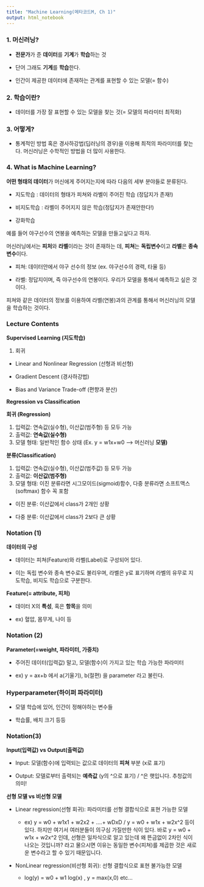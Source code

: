 ```yaml
---
title: "Machine Learning(메타코드M, Ch 1)"
output: html_notebook
---
```


### 1. 머신러닝?

-   **전문가**가 준 **데이터**를 **기계**가 **학습**하는 것

-   단어 그래도 **기계**를 **학습**한다.

-   인간이 제공한 데이터에 존재하는 관계를 표현할 수 있는 모델(= 함수)

### 2. 학습이란?

-   데이터를 가장 잘 표현할 수 있는 모델을 찾는 것(= 모델의 파라미터 최적화)

### 3. 어떻게?

-   통계적인 방법 혹은 경사하강법(딥러닝의 경우)을 이용해 최적의 파라미터를 찾는다. 머신러닝은 수학적인 방법을 더 많이 사용한다.

### 4. What is Machine Learning?

**어떤 형태의 데이터**가 머신에게 주어지는지에 따라 다음의 세부 분야들로 분류된다.

-   지도학습 : 데이터의 형태가 피쳐와 라벨이 주어진 학습 (정답지가 존재!)

-   비지도학습 : 라벨이 주어지지 않은 학습(정답지가 존재안한다!)

-   강화학습

예를 들어 야구선수의 연봉을 예측하는 모델을 만들고싶다고 하자.

머신러닝에서는 **피처**와 **라벨**이라는 것이 존재하는 데, **피쳐**는 **독립변수**이고 **라벨**은 **종속변수**이다.

-   피쳐: 데이터안에서 야구 선수의 정보 (ex. 야구선수의 경력, 타율 등)

-   라벨: 정답지이며, 즉 야구선수의 연봉이다. 우리가 모델을 통해서 예측하고 싶은 것이다.

피쳐와 같은 데이터의 정보를 이용하여 라벨(연봉)과의 관계를 통해서 머신러닝의 모델을 학습하는 것이다.

### Lecture Contents

**Supervised Learning (지도학습)**

1.  회귀

-   Linear and Nonlinear Regression (선형과 비선형)

-   Gradient Descent (경사하강법)

-   Bias and Variance Trade-off (편향과 분산)

**Regression vs Classification**

**회귀 (Regression)**

1.  입력값: 연속값(실수형), 이산값(범주형) 등 모두 가능
2.  출력값: **연속값(실수형)**
3.  모델 형태: 일반적인 함수 상태 (Ex. y = w1x+w0 --\> 머신러닝 **모델)**

**분류(Classification)**

1.  입력값: 연속값(실수형), 이산값(범주값) 등 모두 가능
2.  출력값: **이산값(범주형)**
3.  모델 형태: 이진 분류라면 시그모이드(sigmoid)함수, 다중 분류라면 소프트맥스(softmax) 함수 꼭 포함

-   이진 분류: 이산값에서 class가 2개인 상황

-   다중 분류: 이산값에서 class가 2보다 큰 상황

### Notation (1)

**데이터의 구성**

-   데이터는 피쳐(Feature)와 라벨(Label)로 구성되어 있다.

-   이는 독립 변수와 종속 변수로도 불리우며, 라벨은 y로 표기하며 라벨의 유무로 지도학습, 비지도 학습으로 구분한다.

**Feature(= attribute, 피처)**

-   데이터 X의 **특성**, 혹은 **항목**을 의미

-   ex) 혈압, 몸무게, 나이 등

### Notation (2)

**Parameter(=weight, 파라미터, 가중치)**

-   주어진 데이터(입력값) 말고, 모델(함수)이 가지고 있는 학습 가능한 파라미터

-   ex) y = ax+b 에서 a(기울기), b(절편) 을 parameter 라고 불린다.

### Hyperparameter(하이퍼 파라미터)

-   모델 학습에 있어, 인간이 정해야하는 변수들

-   학습률, 배치 크기 등등

### **Notation(3)**

**Input(입력값) vs Output(출력값)**

-   Input: 모델(함수)에 입력되는 값으로 데이터의 **피쳐** 부분 (x로 표기)

-   Output: 모델로부터 출력되는 **예측값** (y의 \^으로 표기) / \^은 햇입니다. 추청값의 의미!

**선형 모델 vs 비선형 모델**

-   Linear regression(선형 회귀): 파라미터를 선형 결합식으로 표현 가능한 모델

    -   ex) y = w0 + w1x1 + w2x2 + ....+ wDxD / y = w0 + w1x + w2x\^2 등이 있다. 하지만 여기서 여러분들이 의구심 가질만한 식이 있다. 바로 y = w0 + w1x + w2x\^2 인데, 선형은 일차식으로 알고 있는데 왜 뜬금없이 2차인 식이 나오는 것입니까? 라고 물으시면 이유는 동일한 변수(피쳐)를 제곱한 것은 새로운 변수라고 할 수 있기 때문입니다.

-   NonLinear regression(비선형 회귀): 선형 결합식으로 표현 불가능한 모델

    -   log(y) = w0 + w1 log(x) , y = max(x,0) etc...

